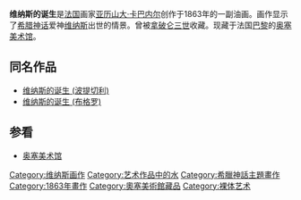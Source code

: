 {{Painting
| image=[[File:1863_Alexandre_Cabanel_-_The_Birth_of_Venus.jpg|450px]]
| title=维纳斯的诞生
| artist=亚历山大·卡巴内尔
| year=1863年
| type=[[油画|油画]]
| height=130
| width=225
| city=[[巴黎|巴黎]]
| museum=[[奥塞美术馆|奥塞美术馆]]}}
'''维纳斯的诞生'''是[[法国|法国]]画家[[亚历山大·卡巴内尔|亚历山大·卡巴内尔]]创作于1863年的一副油画。画作显示了[[希腊|希腊]][[神话|神话]]爱神[[维纳斯|维纳斯]]出世的情景。曾被[[拿破仑三世|拿破仑三世]]收藏。现藏于法国[[巴黎|巴黎]]的[[奥塞美术馆|奥塞美术馆]]。

==同名作品==
*[[维纳斯的诞生_(波提切利)|维纳斯的诞生 (波提切利)]]
*[[维纳斯的诞生_(布格罗)|维纳斯的诞生 (布格罗)]]

== 参看 ==
*[[奥塞美术馆|奥塞美术馆]]

{{paint-stub}}

[[Category:维纳斯画作|Category:维纳斯画作]]
[[Category:艺术作品中的水|Category:艺术作品中的水]]
[[Category:希臘神話主題畫作|Category:希臘神話主題畫作]]
[[Category:1863年畫作|Category:1863年畫作]]
[[Category:奧塞美術館藏品|Category:奧塞美術館藏品]]
[[Category:裸体艺术|Category:裸体艺术]]
